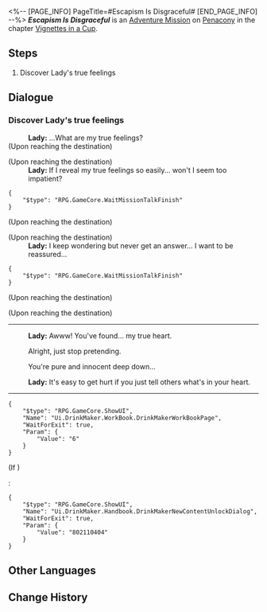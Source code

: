 <%-- [PAGE_INFO]
PageTitle=#Escapism Is Disgraceful#
[END_PAGE_INFO] --%>
{{Stub|Dialogue.}}
{{Mission Infobox
|id            = 8021123
|title         = 
|image         = <!--Mission Escapism Is Disgraceful.png-->
|type          = Adventure
|event_name    = 
|chapter       = Vignettes in a Cup
|requirements  = {{subst:void|<!--Unknown: {"Type":"Manual"}-->}}
|summary       = <!--official mission summary from Fate's Atlas-->
|characters    = Lady; Trailblazer
|startLocation = [[Penacony]] - [[Lady's Emoscape]]
|world         = Penacony
|area          = Lady's Emoscape
|prev          = 
|next          = 
|rewards       = 
}}
'''''Escapism Is Disgraceful''''' is an [[Adventure Mission]] on [[Penacony]] in the chapter [[Vignettes in a Cup]].

==Steps==
# Discover Lady's true feelings

<!--
==Gameplay Notes==

--><!--
==Trial Character==

-->
==Dialogue==
{{Stub Dialogue}}

===Discover Lady's true feelings{{subst:void|<!--802112301-->}}===
{{Mission Description|type=adventure|location=Lady's Emoscape|You've entered Lady's Emoscape. Lady will habitually hide its heart. What are its true thoughts?}}
{{Dialogue Start}}
:'''Lady:''' ...What are my true feelings?
;(Upon reaching the destination)

;(Upon reaching the destination)
:'''Lady:''' If I reveal my true feelings so easily... won't I seem too impatient?
<pre>{
	"$type": "RPG.GameCore.WaitMissionTalkFinish"
}</pre>
;(Upon reaching the destination)

;(Upon reaching the destination)
:'''Lady:''' I keep wondering but never get an answer... I want to be reassured...
<pre>{
	"$type": "RPG.GameCore.WaitMissionTalkFinish"
}</pre>
;(Upon reaching the destination)

;(Upon reaching the destination)
----
:{{tx}}
:'''Lady:''' Awww! You've found... my true heart.
:{{DIcon|Arrow}} Alright, just stop pretending.
:{{DIcon|Arrow}} You're pure and innocent deep down...
:'''Lady:''' It's easy to get hurt if you just tell others what's in your heart.
:{{tx}}
----
<pre>{
	"$type": "RPG.GameCore.ShowUI",
	"Name": "Ui.DrinkMaker.WorkBook.DrinkMakerWorkBookPage",
	"WaitForExit": true,
	"Param": {
		"Value": "6"
	}
}</pre>
;(If {{cx}}<!--SubMission Finish: 802110407-->)
:<pre>{
	"$type": "RPG.GameCore.ShowUI",
	"Name": "Ui.DrinkMaker.Handbook.DrinkMakerNewContentUnlockDialog",
	"WaitForExit": true,
	"Param": {
		"Value": "802110404"
	}
}</pre>
{{Dialogue End}}

==Other Languages==
{{Other Languages
|en   = Escapism Is Disgraceful
|zhs  = 逃避可耻
|zht  = 逃避可恥
|ja   = 逃げるは恥
|ko   = 도망치는 건 부끄럽다
|es   = Escapar no soluciona nada
|fr   = Inutile de fuir
|ru   = Увиливать позорно
|th   = การหลบหนีที่น่าอดสู
|vi   = Trốn Tránh Đáng Xấu Hổ
|de   = Flucht vor der Schande
|id   = Pelarian Itu Memalukan
|pt   = O Escapismo É Vergonhoso
}}

==Change History==
{{Change History|2.1}}
